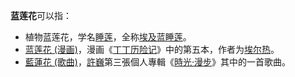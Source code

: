 '''蓝莲花'''可以指：
* 植物蓝莲花，学名[[睡莲|睡莲]]，全称[[埃及蓝睡莲|埃及蓝睡莲]]。
* [[蓝莲花_(漫画)|蓝莲花 (漫画)]]，漫画《[[丁丁历险记|丁丁历险记]]》中的第五本，作者为[[埃尔热|埃尔热]]。
* [[藍蓮花_(歌曲)|藍蓮花 (歌曲)]]，[[許巍|許巍]]第三張個人專輯《[[時光·漫步|時光·漫步]]》其中的一首歌曲。
{{Disambig|cat=三字消歧义}}